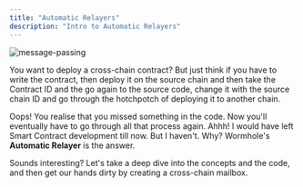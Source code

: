 ```yaml
---
title: "Automatic Relayers"
description: "Intro to Automatic Relayers"
---
```


![message-passing](https://i.ibb.co/K53tRgB/image.png)

You want to deploy a cross-chain contract? But just think if you have to write the contract, then deploy it on the source chain and then take the Contract ID and the go again to the source code, change it with the source chain ID and go through the hotchpotch of deploying it to another chain.

Oops! You realise that you missed something in the code. Now you'll eventually have to go through all that process again. Ahhh! I would have left Smart Contract development till now. But I haven't. Why? Wormhole's **Automatic Relayer** is the answer.

Sounds interesting? Let's take a deep dive into the concepts and the code, and then get our hands dirty by creating a cross-chain mailbox.